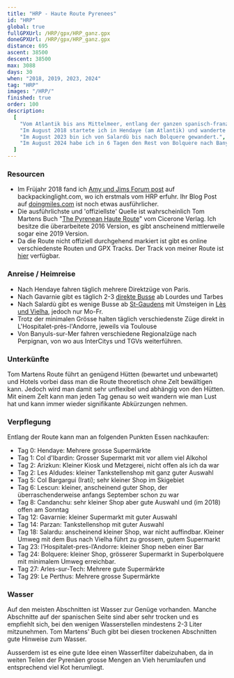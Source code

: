 ```yaml
---
title: "HRP - Haute Route Pyrenees"
id: "HRP"
global: true
fullGPXUrl: /HRP/gpx/HRP_ganz.gpx
doneGPXUrl: /HRP/gpx/HRP_ganz.gpx
distance: 695
ascent: 38500
descent: 38500
max: 3088
days: 30
when: "2018, 2019, 2023, 2024"
tag: "HRP"
images: "/HRP/"
finished: true
order: 100
description:
  [
    "Vom Atlantik bis ans Mittelmeer, entlang der ganzen spanisch-französischen Grenze und quer durch Andorra hindurch führt der HRP oder 'Haute Route Pyrenée'.",
    "Im August 2018 startete ich in Hendaye (am Atlantik) und wanderte in 13 Tagen bis Gavarnie. Ein Jahr später wanderte ich in 6 Tagen von Gavarnie bis Salardù.",
    "Im August 2023 bin ich von Salardù bis nach Bolquere gewandert.",
    "Im August 2024 habe ich in 6 Tagen den Rest von Bolquere nach Banyuls erledigt.",
  ]
---
```


### Resourcen

- Im Früjahr 2018 fand ich <a target="_blank" href="https://backpackinglight.com/forums/topic/37414/">Amy und Jims Forum post</a> auf backpackinglight.com, wo ich erstmals vom HRP erfuhr. Ihr Blog Post auf <a target="_blank" href="https://doingmiles.com/2010-07-hrp/">doingmiles.com</a> ist noch etwas ausführlicher.
- Die ausführlichste und 'offiziellste' Quelle ist wahrscheinlich Tom Martens Buch "<a target="_blank" href="https://www.cicerone.co.uk/the-pyrenean-haute-route-2">The Pyrenean Haute Route</a>" vom Cicerone Verlag. Ich besitze die überarbeitete 2016 Version, es gibt anscheinend mittlerweile sogar eine 2019 Version.
- Da die Route nicht offiziell durchgehend markiert ist gibt es online verschiedenste Routen und GPX Tracks. Der Track von meiner Route ist <a target="_blank" href="/HRP/gpx/HRP_ganz.gpx">hier</a> verfügbar.

### Anreise / Heimreise

- Nach Hendaye fahren täglich mehrere Direktzüge von Paris.
- Nach Gavarnie gibt es täglich 2-3 <a target="_blank" href="https://storage.googleapis.com/is-wp-90-prod/uploads-preprod/2023/06/965-Desserte-Estivale-Gavarnie.pdf">direkte Busse</a> ab Lourdes und Tarbes
- Nach Salardù gibt es wenige Busse ab <a target="_blank" href="https://storage.googleapis.com/is-wp-90-prod/uploads-preprod/2023/06/OC-0623-FHliO-31-395-web.pdf">St-Gaudens</a> mit Umsteigen in <a target="_blank" href="https://www.alsa.es">Lès und Vielha</a>, jedoch nur Mo-Fr.
- Trotz der minimalen Grösse halten täglich verschiedenste Züge direkt in L'Hospitalet-près-l'Andorre, jeweils via Toulouse
- Von Banyuls-sur-Mer fahren verschiedene Regionalzüge nach Perpignan, von wo aus InterCitys und TGVs weiterführen.

### Unterkünfte

Tom Martens Route führt an genügend Hütten (bewartet und unbewartet) und Hotels vorbei dass man die Route theoretisch ohne Zelt bewältigen kann. Jedoch wird man damit sehr unflexibel und abhängig von den Hütten. Mit einem Zelt kann man jeden Tag genau so weit wandern wie man Lust hat und kann immer wieder signifikante Abkürzungen nehmen.

### Verpflegung

Entlang der Route kann man an folgenden Punkten Essen nachkaufen:

- Tag 0: Hendaye: Mehrere grosse Supermärkte
- Tag 1: Col d'Ibardin: Grosser Supermarkt mit vor allem viel Alkohol
- Tag 2: Arizkun: Kleiner Kiosk und Metzgerei, nicht offen als ich da war
- Tag 2: Les Aldudes: kleiner Tankstellenshop mit ganz guter Auswahl
- Tag 5: Col Bargargui (Irati); sehr kleiner Shop im Skigebiet
- Tag 6: Lescun: kleiner, anscheinend guter Shop, der überraschenderweise anfangs September schon zu war
- Tag 8: Candanchu: sehr kleiner Shop aber gute Auswahl und (im 2018) offen am Sonntag
- Tag 12: Gavarnie: kleiner Supermarkt mit guter Auswahl
- Tag 14: Parzan: Tankstellenshop mit guter Auswahl
- Tag 18: Salardu: anscheinend kleiner Shop, war nicht auffindbar. Kleiner Umweg mit dem Bus nach Vielha führt zu grossem, gutem Supermarkt
- Tag 23: l’Hospitalet-pres-l’Andorre: kleiner Shop neben einer Bar
- Tag 24: Bolquere: kleiner Shop, grösserer Supermarkt in Superbolquere mit minimalem Umweg erreichbar.
- Tag 27: Arles-sur-Tech: Mehrere gute Supermärkte
- Tag 29: Le Perthus: Mehrere grosse Supermärkte

### Wasser

Auf den meisten Abschnitten ist Wasser zur Genüge vorhanden. Manche Abschnitte auf der spanischen Seite sind aber sehr trocken und es empfiehlt sich, bei den wenigen Wasserstellen mindestens 2-3 Liter mitzunehmen. Tom Martens' Buch gibt bei diesen trockenen Abschnitten gute Hinweise zum Wasser.

Ausserdem ist es eine gute Idee einen Wasserfilter dabeizuhaben, da in weiten Teilen der Pyrenäen grosse Mengen an Vieh herumlaufen und entsprechend viel Kot herumliegt.
